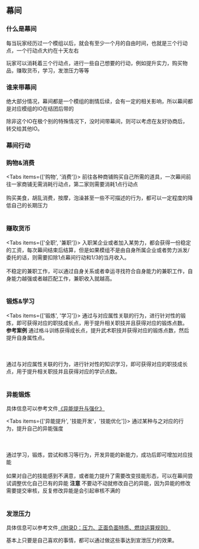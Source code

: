 ## 幕间

### 什么是幕间
每当玩家经历过一个模组以后，就会有至少一个月的自由时间，也就是三个行动点，一个行动点大约在十天左右

玩家可以消耗着三个行动点，进行一些自己想要的行动，例如提升实力，购买物品，赚取货币，学习，发泄压力等等

### 谁来带幕间
绝大部分情况，幕间都是一个模组的剧情后续，会有一定的相关影响，所以幕间都是对应模组的IO在结团后带的

除非这个IO在极个别的特殊情况下，没时间带幕间，则可以考虑在友好协商后，转交给其他IO。

### 幕间行动

<Steps>

### 购物&消费

<Tabs items={['购物', '消费']}>
  <Tab>
  前往各种商铺购买自己所需的道具，一次幕间前往一家商铺无需消耗行动点，第二家则需要消耗1点行动点
  <br></br>
  </Tab>
    <Tab>
   购买美食，胡乱消费，按摩，泡澡甚至一些不可描述的行为，都可以一定程度的降低自己的长期压力
   <br></br>
  </Tab>
</Tabs>

### 赚取货币

<Tabs items={['全职', '兼职']}>
  <Tab>
  入职某企业或者加入某势力，都会获得一份稳定的工资，每次幕间结束后结算，但是如果模组不是由自身所属企业或者势力派发/委托的话，则需要扣除1点幕间行动和1/3的当月收入。
  <br></br>
  </Tab>
    <Tab>
   不稳定的兼职工作，可以通过自身关系或者幸运寻找符合自身能力的兼职工作，自身能力越强或者越匹配工作，兼职收入就越高。
   <br></br>
  </Tab>
</Tabs>

### 锻炼&学习

<Tabs items={['锻炼', '学习']}>
  <Tab>
  通过与对应属性关联的行为，进行针对性的锻炼，即可获得对应的职技成长点，用于提升相关职技并且获得对应的锻炼点数。
 <Callout type="info">
 **参考案例**
 通过格斗训练获得成长点，提升武术职技并获得对应的锻炼点数，然后提升自身属性点。 <br></br> <br></br>
  </Callout>
  </Tab>
    <Tab>
  通过与对应属性关联的行为，进行针对性的知识学习，即可获得对应的职技成长点，用于提升相关职技并且获得对应的学识点数。
   <br></br>
  </Tab>
</Tabs>

### 异能锻炼

 具体信息可以参考文件[《异能提升与强化》](./v1/ckgz/Superability)

<Tabs items={['异能提升', '技能开发'，'技能优化']}>
  <Tab>
 通过某种与之对应的行为，提升自己的异能强度<br></br>
  <br></br>
  </Tab>
    <Tab>
 通过学习，锻炼，尝试和练习等行为，开发异能的新能力，成功后即可增加对应技能
   <br></br>
  </Tab>
    <Tab>
 如果对自己的技能感到不满意，或者能力提升了需要改变技能形态，可以在幕间尝试调整优化自己已有的异能
    <Callout type="info">
    **注意**
    不要动不动就修改自己的异能，因为异能的修改需要提交审核，反复修改异能是会引起审核不满的
    </Callout> 
  <br></br>
 </Tab>
</Tabs>


### 发泄压力

 具体信息可以参考文件[《附录D：压力、正面负面特质、燃烧运算规则》](./v1/appendix/d)

基本上只要是自己喜欢的事情，都可以通过做这些事达到宣泄压力的效果。